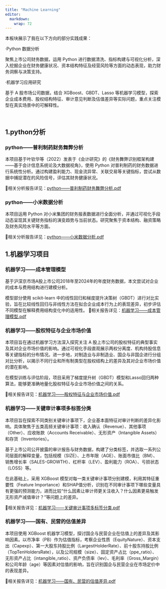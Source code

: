 ```yaml
---
title: "Machine Learning"
editor: 
  markdown: 
    wrap: 72
---
```


本板块展示了我在以下方向的部分实践成果：

·Python 数据分析

聚焦上市公司财务数据，运用 Python 进行数据清洗、指标构建与可视化分析，深入挖掘企业在财务健康状况、资本结构特征及经营风险等方面的动态表现，助力财务洞察与决策支持。

·机器学习应用研究

基于 A 股市场公司数据，结合 XGBoost、GBDT、Lasso 等机器学习模型，探索企业成本费用、股权结构特征、审计意见判断及估值差异等实际问题，重点关注模型在真实场景中的可解释性。



&emsp;

## 1.python分析
### python——普利制药财务舞弊分析
本项目基于叶钦华等（2022）发表于《会计研究》的《财务舞弊识别框架构建——基于会计信息系统论及大数据视角》，使用 Python 对普利制药的财务数据进行系统性分析。通过构建盈利能力、现金流异常、关联交易等关键指标，尝试从数据中捕捉潜在的风险信号，评估其财务健康状况。

📄相关分析报告详见：[python——普利制药财务舞弊分析.pdf](python——普利制药财务舞弊分析.pdf)


### python——小米数据分析
本项目运用 Python 对小米集团的财务报表数据进行全面分析，并通过可视化手段动态呈现其关键财务指标的演变趋势与当前状态。研究聚焦于资本结构、融资策略及财务风险水平等方面。

📄相关分析报告详见：[python——小米数据分析.pdf](python——小米数据分析.pdf)

## 1.机器学习项目
### 机器学习——成本管理模型
基于沪深京市场A股上市公司2018年至2024年的年度财务数据，本文尝试对企业的成本与费用结构进行建模分析。

模型部分使用 scikit-learn 中的线性回归和梯度提升决策树（GBDT）进行对比实验，旨在比较线性回归与非线性方法在拟合企业成本行为上的表现差异，初步评估不同模型在解释费用结构变化中的适用性。
📄相关报告详见：[机器学习——成本管理模型.pdf](机器学习——成本管理模型.pdf)


### 机器学习——股权特征与企业市场价值
本项目旨在通过机器学习方法深入探究关注 A 股上市公司的股权特征的典型事实及其对企业市场价值的影响。通过可视化手段直观展示两权分离度、机构持股信息等关键指标的分布情况。进一步地，对制造业与非制造业、国企与非国企进行分组对比分析，以揭示不同行业和所有制类型在股权结构上的差异及其对企业市场价值的潜在影响。

在模型训练与评估阶段，项目采用了梯度提升树（GBDT）模型和Lasso回归两种算法，能够更准确地量化股权特征与企业市场价值之间的关系。

📄相关报告详见：[机器学习——股权特征与企业市场价值.pdf](机器学习——股权特征与企业市场价值.pdf)

### 机器学习——关键审计事项多标签分类
本项目旨在探索不同类别关键审计事项下，企业基本面特征对审计判断的差异化影响。具体聚焦于五类高频关键审计事项：收入确认（Revenue）、其他事项（Other）、应收账款（Accounts Receivable）、无形资产（Intangible Assets）和存货（Inventories）。

基于上市公司公开披露的审计报告与财务数据，构建了分类标签，并选取一系列公司层面的解释变量，包括规模（SIZE）、上市年限（AGE）、账面市值比（BM）、销售增长率（SALES-GROWTH）、杠杆率（LEV）、盈利能力（ROA）、亏损状态（LOSS）等。

在此基础上，采用 XGBoost 模型对每一类关键审计事项分别建模，利用其特征重要性（Feature Importance）和SHAP值分析，识别在不同审计事项下哪些变量具有更强的预测能力，进而比较“什么因素让审计师更关注收入？什么因素更易触发无形资产减值审计？”等问题上的差异。

📄相关报告详见：[机器学习——关键审计事项多标签分类.pdf](机器学习——关键审计事项多标签分类.pdf)

### 机器学习——国有、民营的估值差异
本项目使用 XGBoost 机器学习模型，探讨国企与民营企业在估值上的差异及其影响因素。以市净率（PB）作为估值指标，考察企业性质（EquityNature）、资本支出（Capexp）、第一大股东持股比例（LargestHolderRate）、前十股东持股比例（TopTenHoldersRate），以及公司规模（size）、固定资产占比（ppe_ratio）、无形资产占比（intangible_ratio）、资产负债率（lev）、毛利率（Gross_Margin）和公司年龄（age）等因素对估值的影响，旨在识别国企与民营企业在市场定价中的表现差异。


📄相关报告详见：[机器学习——国有、民营的估值差异.pdf](机器学习——国有、民营的估值差异.pdf)